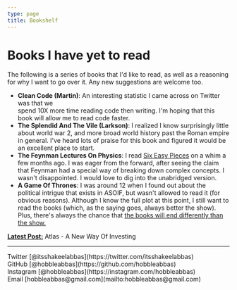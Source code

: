 ```yaml
---
type: page
title: Bookshelf
---
```


# Books I have yet to read

<p>The following is a series of books that I'd like to read, as well as a reasoning for why I want to go over it. Any new suggestions are welcome too.</p>


- **Clean Code (Martin)**: An interesting statistic I came across on Twitter was that we <br /> spend 10X more time reading code then writing. I'm hoping that this <br /> book will allow me to read code faster.
- **The Splendid And The Vile (Larkson)**: I realized I know surprisingly little about world war 2, and more broad world history past the Roman empire in general. I've heard lots of praise for this book and figured it would be an excellent place to start.
- **The Feynman Lectures On Physics**: I read [Six Easy Pieces](https://www.chapters.indigo.ca/en-ca/books/six-easy-pieces-essentials-of/9780465025275-item.html?ikwid=six+easy+pieces) on a whim a few months ago. I was eager from the forward, after seeing the claim that Feynman had a special way of breaking down complex concepts. I wasn't disappointed. I would love to dig into the unabridged version.
- **A Game Of Thrones**: I was around 12 when I found out about the political intrigue that exists in ASOIF, but wasn't allowed to read it (for obvious reasons). Although I know the full plot at this point, I still want to read the books (which, as the saying goes, always better the show). Plus, there's always the chance that [the books will end differently than the show.](https://www.nme.com/news/tv/game-of-thrones-author-george-rr-martin-promises-different-ending-for-books-2979235)

[**Latest Post:**](/posts/atlas) Atlas - A New Way Of Investing

---

<div>
  Twitter [@itsshakeelabbas](https://twitter.com/itsshakeelabbas)
  <br />
  GitHub [@hobbleabbas](https://github.com/hobbleabbas)
  <br />
  Instagram [@hobbleabbas](https://instagram.com/hobbleabbas)
  <br />
  Email [hobbleabbas@gmail.com](mailto:hobbleabbas@gmail.com)
</div>
